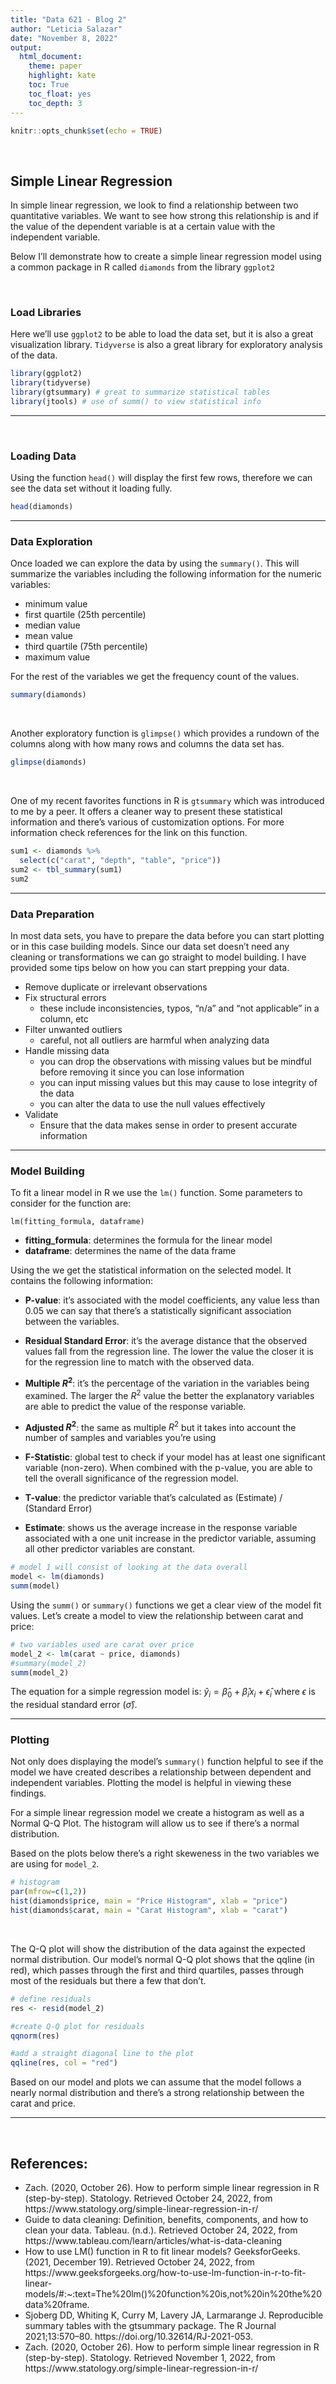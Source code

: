 ```yaml
---
title: "Data 621 - Blog 2"
author: "Leticia Salazar"
date: "November 8, 2022"
output: 
  html_document:
    theme: paper
    highlight: kate
    toc: True
    toc_float: yes
    toc_depth: 3
---
```


```r
knitr::opts_chunk$set(echo = TRUE)
```

$~$

## Simple Linear Regression

In simple linear regression, we look to find a relationship between two quantitative variables. We want to see how strong this relationship is and if the value of the dependent variable is at a certain value with the independent variable.

Below I'll demonstrate how to create a simple linear regression model using a common package in R called `diamonds` from the library `ggplot2`

$~$

### Load Libraries

Here we'll use `ggplot2` to be able to load the data set, but it is also a great visualization library. `Tidyverse` is also a great library for exploratory analysis of the data.

```r
library(ggplot2)
library(tidyverse)
library(gtsummary) # great to summarize statistical tables
library(jtools) # use of summ() to view statistical info
```

-----------------

$~$

### Loading Data

Using the function `head()` will display the first few rows, therefore we can see the data set without it loading fully.
```r
head(diamonds)
```

-----------------

### Data Exploration

Once loaded we can explore the data by using the `summary()`. This will summarize the variables including the following information for the numeric variables:

* minimum value
* first quartile (25th percentile)
* median value
* mean value
* third quartile (75th percentile)
* maximum value

For the rest of the variables we get the frequency count of the values.

```r
summary(diamonds)
```

$~$

Another exploratory function is `glimpse()` which provides a rundown of the columns along with how many rows and columns the data set has.
```r
glimpse(diamonds)
```

$~$

One of my recent favorites functions in R is `gtsummary` which was introduced to me by a peer. It offers a cleaner way to present these statistical information and there's various of customization options. For more information check references for the link on this function.

```r
sum1 <- diamonds %>% 
  select(c("carat", "depth", "table", "price"))
sum2 <- tbl_summary(sum1)
sum2
```

-----------------

### Data Preparation 

In most data sets, you have to prepare the data before you can start plotting or in this case building models. Since our data set doesn't need any cleaning or transformations we can go straight to model building. I have provided some tips below on how you can start prepping your data.

* Remove duplicate or irrelevant observations
* Fix structural errors
  * these include inconsistencies, typos, "n/a" and "not applicable" in a column, etc
* Filter unwanted outliers
  * careful, not all outliers are harmful when analyzing data
* Handle missing data
  * you can drop the observations with missing values but be mindful before removing it since you can lose information
  * you can input missing values but this may cause to lose integrity of the data
  * you can alter the data to use the null values effectively
* Validate
  * Ensure that the data makes sense in order to present accurate information 

-----------------

### Model Building

To fit a linear model in R we use the `lm()` function. Some parameters to consider for the function are:

`lm(fitting_formula, dataframe)`

* **fitting_formula**: determines the formula for the linear model
* **dataframe**: determines the name of the data frame 

Using the we get the statistical information on the selected model. It contains the following information: 

* **P-value**: it's associated with the model coefficients, any value less than 0.05 we can say that there's a statistically significant association between the variables.

* **Residual Standard Error**: it's the average distance that the observed values fall from the regression line. The lower the value the closer it is for the regression line to match with the observed data.

* **Multiple $R^2$**: it's the percentage of the variation in the variables being examined. The larger the $R^2$ value the better the explanatory variables are able to predict the value of the response variable.

* **Adjusted $R^2$**: the same as multiple $R^2$ but it takes into account the number of samples and variables you're using

* **F-Statistic**: global test to check if your model has at least one significant variable (non-zero). When combined with the p-value, you are able to tell the overall significance of the regression model.

* **T-value**: the predictor variable that's calculated as (Estimate) / (Standard Error)

* **Estimate**: shows us the average increase in the response variable associated with a one unit increase in the predictor variable, assuming all other predictor variables are constant.

```r
# model 1 will consist of looking at the data overall
model <- lm(diamonds)
summ(model)
```

Using the `summ()` or `summary()` functions we get a clear view of the model fit values. Let's create a model to view the relationship between carat and price:

```r
# two variables used are carat over price
model_2 <- lm(carat ~ price, diamonds)
#summary(model_2)
summ(model_2)
```

The equation for a simple regression model is: $\hat{y}_i = \hat\beta_0 + \hat\beta_i x_i + \hat\epsilon_i$ where $\epsilon$ is the residual standard error ($\hat \sigma$).


-----------------

### Plotting

Not only does displaying the model's `summary()` function helpful to see if the model we have created describes a relationship between dependent and independent variables. Plotting the model is helpful in viewing these findings.

For a simple linear regression model we create a histogram as well as a Normal Q-Q Plot. The histogram will allow us to see if there's a normal distribution. 

Based on the plots below there's a right skeweness in the two variables we are using for `model_2`.

```r
# histogram
par(mfrow=c(1,2))
hist(diamonds$price, main = "Price Histogram", xlab = "price")
hist(diamonds$carat, main = "Carat Histogram", xlab = "carat")
```

$~$

The Q-Q plot will show the distribution of the data against the expected normal distribution. Our model's normal Q-Q plot shows that the qqline (in red), which passes through the first and third quartiles, passes through most of the residuals but there a few that don't.
```r
# define residuals
res <- resid(model_2)

#create Q-Q plot for residuals
qqnorm(res)

#add a straight diagonal line to the plot
qqline(res, col = "red")
```


Based on our model and plots we can assume that the model follows a nearly normal distribution and there's a strong relationship between the carat and price.

-----------------

$~$

## References:
* Zach. (2020, October 26). How to perform simple linear regression in R (step-by-step). Statology. Retrieved October 24, 2022, from https://www.statology.org/simple-linear-regression-in-r/ 
* Guide to data cleaning: Definition, benefits, components, and how to clean your data. Tableau. (n.d.). Retrieved October 24, 2022, from https://www.tableau.com/learn/articles/what-is-data-cleaning 
* How to use LM() function in R to fit linear models? GeeksforGeeks. (2021, December 19). Retrieved October 24, 2022, from https://www.geeksforgeeks.org/how-to-use-lm-function-in-r-to-fit-linear-models/#:~:text=The%20lm()%20function%20is,not%20in%20the%20data%20frame.
* Sjoberg DD, Whiting K, Curry M, Lavery JA, Larmarange J. Reproducible summary tables with the gtsummary package.
  The R Journal 2021;13:570–80. https://doi.org/10.32614/RJ-2021-053.
* Zach. (2020, October 26). How to perform simple linear regression in R (step-by-step). Statology. Retrieved November 1, 2022, from https://www.statology.org/simple-linear-regression-in-r/ 
